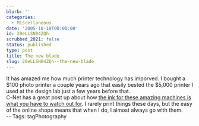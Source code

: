 ```yaml
---
blurb: ''
categories:
  - Miscellaneous
date: '2005-10-10T00:00:00'
id: 20eLLSN04ZQh
scrubbed_2021: false
status: published
type: post
title: The new blade
slug: 20eLLSN04ZQh--the-new-blade
---
```


It has amazed me how much printer technology has imporved. I bought
a $100 photo printer a couple years ago that easily bested the
$5,000 printer I used at the design lab just a few years before
that.  
C-Net has a great post up about how
[the ink for these amazing machines is what you have to watch out for](http://news.com.com/Why+do-it-yourself+photo+printing+doesnt+add+up/2100-1040_3-5891575.html).
I rarely print things these days, but the easy of the online shops
means that when I do, I almost always go with them.  
-- Tags: tagPhotography
